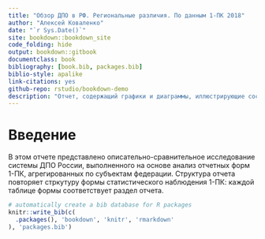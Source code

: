 ```yaml
--- 
title: "Обзор ДПО в РФ. Региональные различия. По данным 1-ПК 2018"
author: "Алексей Коваленко"
date: "`r Sys.Date()`"
site: bookdown::bookdown_site
code_folding: hide
output: bookdown::gitbook
documentclass: book
bibliography: [book.bib, packages.bib]
biblio-style: apalike
link-citations: yes
github-repo: rstudio/bookdown-demo
description: "Отчет, содержащий графики и диаграммы, иллюстрирующие состояние системы ДПО в РФ и региональные различия в разрезе субъектов федерации. The output format for this example is bookdown::gitbook."
---
```


# Введение {-}

В этом отчете представлено описательно-сравнительное исследование системы ДПО России, выполненного на основе анализ отчетных форм 1-ПК, агрегированных по субъектам федерации. Структура отчета повторяет стркутуру формы статистического наблюдения 1-ПК: каждой таблице формы соответствует раздел отчета.


```r
# automatically create a bib database for R packages
knitr::write_bib(c(
  .packages(), 'bookdown', 'knitr', 'rmarkdown'
), 'packages.bib')
```
